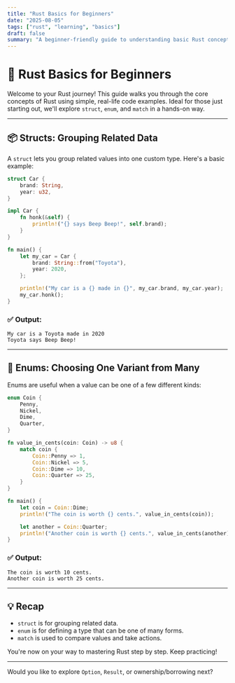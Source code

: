 ```yaml
---
title: "Rust Basics for Beginners"
date: "2025-08-05"
tags: ["rust", "learning", "basics"]
draft: false
summary: "A beginner-friendly guide to understanding basic Rust concepts using real examples."
---
```


# 🚀 Rust Basics for Beginners

Welcome to your Rust journey! This guide walks you through the core concepts of Rust using simple, real-life code examples. Ideal for those just starting out, we'll explore `struct`, `enum`, and `match` in a hands-on way.

---

## 📦 Structs: Grouping Related Data

A `struct` lets you group related values into one custom type. Here's a basic example:

```rust
struct Car {
    brand: String,
    year: u32,
}

impl Car {
    fn honk(&self) {
        println!("{} says Beep Beep!", self.brand);
    }
}

fn main() {
    let my_car = Car {
        brand: String::from("Toyota"),
        year: 2020,
    };

    println!("My car is a {} made in {}", my_car.brand, my_car.year);
    my_car.honk();
}
```

### ✅ Output:
```
My car is a Toyota made in 2020
Toyota says Beep Beep!
```

---

## 🔁 Enums: Choosing One Variant from Many

Enums are useful when a value can be one of a few different kinds:

```rust
enum Coin {
    Penny,
    Nickel,
    Dime,
    Quarter,
}

fn value_in_cents(coin: Coin) -> u8 {
    match coin {
        Coin::Penny => 1,
        Coin::Nickel => 5,
        Coin::Dime => 10,
        Coin::Quarter => 25,
    }
}

fn main() {
    let coin = Coin::Dime;
    println!("The coin is worth {} cents.", value_in_cents(coin));

    let another = Coin::Quarter;
    println!("Another coin is worth {} cents.", value_in_cents(another));
}
```

### ✅ Output:
```
The coin is worth 10 cents.
Another coin is worth 25 cents.
```

---

## 💡 Recap

- `struct` is for grouping related data.
- `enum` is for defining a type that can be one of many forms.
- `match` is used to compare values and take actions.

You're now on your way to mastering Rust step by step. Keep practicing!

---

Would you like to explore `Option`, `Result`, or ownership/borrowing next?
